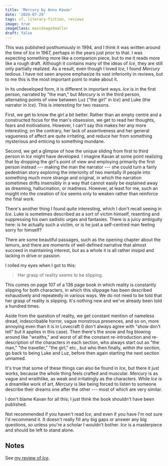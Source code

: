 ```yaml
---
title: 'Mercury by Anna Kavan'
date: '2024-07-29'
tags: sf, literary-fiction, reviews
image: true
imageClass: mainImageSmaller
draft: false
---
```


This was published posthumously in 1994, and I think it was written around the time of _Ice_ in 1967, perhaps in the years just prior to that. I was expecting something more like a companion piece, but to me it reads more like a rough draft. Although it contains many of the ideas of _Ice_, they are still only partially realized. As a result, even though I loved _Ice_, I found _Mercury_ tedious. I have not seen anyone emphasize its vast inferiority in reviews, but to me this is the most important point to make about it.

In its undeveloped form, it is different in important ways. _Ice_ is in the first person, narrated by "the man," but _Mercury_ is in the third person, alternating points of view between Luz ("the girl" in _Ice_) and Luke (the narrator in _Ice_). This is interesting for two reasons. 

First, we get to know the girl a bit better. Rather than an empty centre and a constructed focus for the man's obsession, we get to read her thoughts, fears and motivations. However, I can't say this makes her any more interesting; on the contrary, her lack of assertiveness and her general vagueness of affect are quite irritating, and reduce her from something mysterious and enticing to something mundane.

Second, we get a glimpse of how the unique sliding from first to third person in _Ice_ might have developed. I imagine Kavan at some point realizing that by dropping the girl's point of view and employing primarily the first person instead --- making the man the narrator --- she could turn a fairly pedestrian story exploring the interiority of two mentally ill people into something much more strange and original, in which the narration sometimes drifts insensibly in a way that cannot easily be explained away as dreaming, hallucination, or madness. However, at least for me, such an insight into the creation of _Ice_ seems only to weaken rather than reinforce the final work.

There's another thing I found quite interesting, which I don't recall seeing in _Ice_. Luke is sometimes described as a sort of victim himself, resenting and suppressing his own sadistic urges and fantasies. There is a juicy ambiguity here: is he actually such a victim, or is he just a self-centred man feeling sorry for himself?

There are some beautiful passages, such as the opening chapter about the lemurs, and there are moments of well-defined narrative that almost succeed in maintaining interest, but as a whole it is all rather insipid and lacking in drive or passion.

I rolled my eyes when I got to this:

> Her grasp of reality seems to be slipping.

This comes on page 107 of a 136 page book in which reality is constantly slipping for both characters, in which this slippage has been described exhaustively and repeatedly in various ways. We do not need to be told that her grasp of reality is slipping. It's nothing new and we've already been told a hundred times.

Aside from the question of reality, we get constant mention of nameless dread, indescribable horror, vague monstrous presences, and so on, more annoying even than it is in Lovecraft (I don't always agree with "show don't tell" but it applies in this case). Then there's the snow and fog blowing around like "wraiths," and worst of all the constant re-introduction and re-description of the characters in each section, who always start out as "the man," "the traveller," "the girl," etc., but who then finally, _within the section_, go back to being Luke and Luz, before then again starting the next section unnamed.

It's true that some of these things can also be found in _Ice_, but there it just works, because the whole thing feels crafted and muscular. _Mercury_ is as vague and wraithlike, as weak and irritatingly  as the characters. While _Ice_ is a dreamlike work of art, _Mercury_ is like being forced to listen to someone describe their dreams one after the other --- most of which are very similar.

I don't blame Kavan for all this; I just think the book shouldn't have been published.

Not recommended if you haven't read _Ice_, and even if you have I'm not sure I'd recommend it. It doesn't really fill any big gaps or answer any big questions, so unless you're a scholar I wouldn't bother. _Ice_ is a masterpiece and should be left to stand alone.

## Notes

See [my review of _Ice_](/ice-by-anna-kavan).